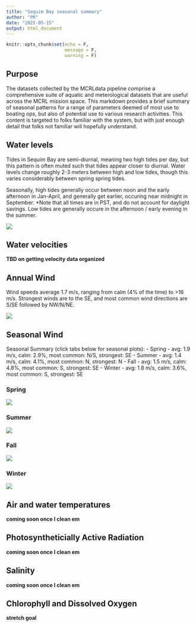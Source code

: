 ```yaml
---
title: "Sequim Bay seasonal summary"
author: "PR"
date: "2025-05-15"
output: html_document
---
```


```r
knitr::opts_chunk$set(echo = F, 
                      message = F, 
                      warning = F)
```

## Purpose

The datasets collected by the MCRLdata pipeline comprise a comprehensive suite of aquatic and meterological datasets that are useful across the MCRL mission space. This markdown provides a brief summary of seasonal patterns for a range of parameters deemed of most use to boating ops, but also of potential use to various research activities. This content is targeted to folks familiar with the system, but with just enough detail that folks not familiar will hopefully understand.  


## Water levels

Tides in Sequim Bay are semi-diurnal, meaning two high tides per day, but this pattern is often muted such that tides appear closer to diurnal. Water levels change roughly 2-3 meters between high and low tides, though this varies considerably between spring spring tides.

Seasonally, high tides generally occur between noon and the early afternoon in Jan-April, and generally get earlier, occuring near midnight in September. *Note that all times are in PST, and do not account for daylight savings. Low tides are generally occure in the afternoon / early evening in the summer.

![](../figures/tidal_depth_by_month_and_tod.png)

## Water velocities

**TBD on getting velocity data organized**

## Annual Wind

Wind speeds average 1.7 m/s, ranging from calm (4% of the time) to >16 m/s. Strongest winds are to the SE, and most common wind directions are S/SE followed by NW/N/NE. 

![](../figures/wind_plots/annual.png)

## Seasonal Wind {.tabset}

Seasonal Summary (click tabs below for seasonal plots): 
  - Spring - avg: 1.9 m/s, calm: 2.9%, most common: N/S, strongest: SE
  - Summer - avg: 1.4 m/s, calm: 4.1%, most common: N, strongest: N
  - Fall - avg: 1.5 m/s, calm: 4.8%, most common: S, strongest: SE
  - Winter - avg: 1.8 m/s, calm: 3.6%, most common: S, strongest: SE


### Spring
![](../figures/wind_plots/spring.png)

### Summer
![](../figures/wind_plots/summer.png)

### Fall
![](../figures/wind_plots/fall.png)

### Winter
![](../figures/wind_plots/winter.png)


##

## Air and water temperatures

**coming soon once I clean em**


## Photosyntheticially Active Radiation

**coming soon once I clean em**


## Salinity

**coming soon once I clean em**


## Chlorophyll and Dissolved Oxygen 

**stretch goal**



